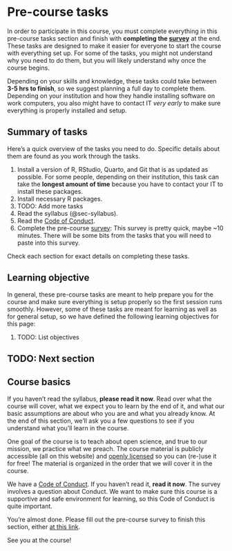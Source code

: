# Pre-course tasks {#sec-pre-course}

In order to participate in this course, you must complete everything in
this pre-course tasks section and finish with **completing the
[survey]()** at the end. These tasks are designed to make it easier for
everyone to start the course with everything set up. For some of the
tasks, you might not understand why you need to do them, but you will
likely understand why once the course begins.

Depending on your skills and knowledge, these tasks could take between
**3-5 hrs to finish**, so we suggest planning a full day to complete
them. Depending on your institution and how they handle installing
software on work computers, you also might have to contact IT *very
early* to make sure everything is properly installed and setup.

## Summary of tasks

Here's a quick overview of the tasks you need to do. Specific details
about them are found as you work through the tasks.

1.  Install a version of R, RStudio, Quarto, and Git that is as updated
    as possible. For some people, depending on their institution, this
    task can take the **longest amount of time** because you have to
    contact your IT to install these packages.
2.  Install necessary R packages.
3.  TODO: Add more tasks
4.  Read the syllabus (@sec-syllabus).
5.  Read the [Code of
    Conduct](https://guides.rostools.org/conduct.html).
6.  Complete the pre-course [survey](): This survey is pretty quick,
    maybe \~10 minutes. There will be some bits from the tasks that you
    will need to paste into this survey.

Check each section for exact details on completing these tasks.

## Learning objective

In general, these pre-course tasks are meant to help prepare you for the
course and make sure everything is setup properly so the first session
runs smoothly. However, some of these tasks are meant for learning as
well as for general setup, so we have defined the following learning
objectives for this page:

1.  TODO: List objectives

## TODO: Next section

## Course basics

If you haven't read the syllabus, **please read it now**. Read over what
the course will cover, what we expect you to learn by the end of it, and
what our basic assumptions are about who you are and what you already
know. At the end of this section, we'll ask you a few questions to see
if you understand what you'll learn in the course.

One goal of the course is to teach about open science, and true to our
mission, we practice what we preach. The course material is publicly
accessible (all on this website) and [openly licensed]() so you can
(re-)use it for free! The material is organized in the order that we
will cover it in the course.

We have a [Code of Conduct](https://guides.rostools.org/conduct.html).
If you haven't read it, **read it now**. The survey involves a question
about Conduct. We want to make sure this course is a supportive and safe
environment for learning, so this Code of Conduct is quite important.

You're almost done. Please fill out the pre-course survey to finish this
section, either [at this link]().

See you at the course!
